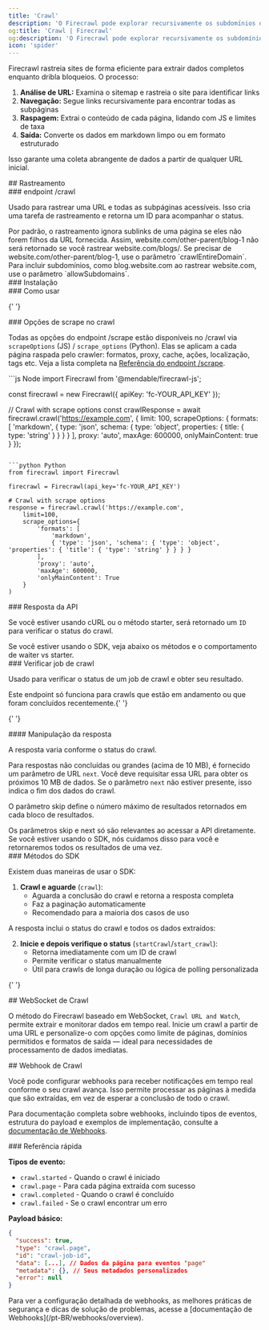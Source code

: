 ```yaml
---
title: 'Crawl'
description: 'O Firecrawl pode explorar recursivamente os subdomínios de uma URL e coletar seu conteúdo'
og:title: 'Crawl | Firecrawl'
og:description: 'O Firecrawl pode explorar recursivamente os subdomínios de uma URL e coletar seu conteúdo'
icon: 'spider'
---
```



Firecrawl rastreia sites de forma eficiente para extrair dados completos enquanto dribla bloqueios. O processo:

1. **Análise de URL:** Examina o sitemap e rastreia o site para identificar links
2. **Navegação:** Segue links recursivamente para encontrar todas as subpáginas
3. **Raspagem:** Extrai o conteúdo de cada página, lidando com JS e limites de taxa
4. **Saída:** Converte os dados em markdown limpo ou em formato estruturado

Isso garante uma coleta abrangente de dados a partir de qualquer URL inicial.

<div id='crawling'>## Rastreamento</div>

<div id='crawl-endpoint'>### endpoint /crawl</div>

Usado para rastrear uma URL e todas as subpáginas acessíveis. Isso cria uma tarefa de rastreamento e retorna um ID para acompanhar o status.

<Warning>
  Por padrão, o rastreamento ignora sublinks de uma página se eles não forem
  filhos da URL fornecida. Assim, website.com/other-parent/blog-1 não será
  retornado se você rastrear website.com/blogs/. Se precisar de
  website.com/other-parent/blog-1, use o parâmetro `crawlEntireDomain`. Para
  incluir subdomínios, como blog.website.com ao rastrear website.com, use o
  parâmetro `allowSubdomains`.
</Warning>

<div id='installation'>### Instalação</div>

<CodeGroup>
  <InstallationPython />

  <InstallationNode />
</CodeGroup>

<div id='usage'>### Como usar</div>

<CodeGroup>
  <CrawlPython />

{' '}
<CrawlNode />

  <CrawlCURL />
</CodeGroup>

<div id='scrape-options-in-crawl'>### Opções de scrape no crawl</div>

Todas as opções do endpoint /scrape estão disponíveis no /crawl via `scrapeOptions` (JS) / `scrape_options` (Python). Elas se aplicam a cada página raspada pelo crawler: formatos, proxy, cache, ações, localização, tags etc. Veja a lista completa na [Referência do endpoint /scrape](https://docs.firecrawl.dev/api-reference/endpoint/scrape).

<CodeGroup>
  ```js Node
  import Firecrawl from '@mendable/firecrawl-js';

const firecrawl = new Firecrawl({ apiKey: 'fc-YOUR_API_KEY' });

// Crawl with scrape options
const crawlResponse = await firecrawl.crawl('https://example.com', {
limit: 100,
scrapeOptions: {
formats: [
'markdown',
{ type: 'json', schema: { type: 'object', properties: { title: { type: 'string' } } } }
],
proxy: 'auto',
maxAge: 600000,
onlyMainContent: true
}
});

````

```python Python
from firecrawl import Firecrawl

firecrawl = Firecrawl(api_key='fc-YOUR_API_KEY')

# Crawl with scrape options
response = firecrawl.crawl('https://example.com',
    limit=100,
    scrape_options={
        'formats': [
            'markdown',
            { 'type': 'json', 'schema': { 'type': 'object', 'properties': { 'title': { 'type': 'string' } } } }
        ],
        'proxy': 'auto',
        'maxAge': 600000,
        'onlyMainContent': True
    }
)
````

</CodeGroup>

<div id='api-response'>### Resposta da API</div>

Se você estiver usando cURL ou o método starter, será retornado um `ID` para verificar o status do crawl.

<Note>
  Se você estiver usando o SDK, veja abaixo os métodos e o comportamento de
  waiter vs starter.
</Note>

<StartCrawlOutput />

<div id='check-crawl-job'>### Verificar job de crawl</div>

Usado para verificar o status de um job de crawl e obter seu resultado.

<Note>
  Este endpoint só funciona para crawls que estão em andamento ou que foram
  concluídos recentemente.{' '}
</Note>

<CodeGroup>
  <CheckCrawlJobPython />

{' '}
<CheckCrawlJobNode />

  <CheckCrawlJobCURL />
</CodeGroup>

<div id='response-handling'>#### Manipulação da resposta</div>

A resposta varia conforme o status do crawl.

Para respostas não concluídas ou grandes (acima de 10 MB), é fornecido um parâmetro de URL `next`. Você deve requisitar essa URL para obter os próximos 10 MB de dados. Se o parâmetro `next` não estiver presente, isso indica o fim dos dados do crawl.

O parâmetro skip define o número máximo de resultados retornados em cada bloco de resultados.

<Info>
  Os parâmetros skip e next só são relevantes ao acessar a API diretamente. Se
  você estiver usando o SDK, nós cuidamos disso para você e retornaremos todos
  os resultados de uma vez.
</Info>

<CodeGroup>
  <CheckCrawlJobOutputScraping />

  <CheckCrawlJobOutputCompleted />
</CodeGroup>

<div id='sdk-methods'>### Métodos do SDK</div>

Existem duas maneiras de usar o SDK:

1. **Crawl e aguarde** (`crawl`):
   - Aguarda a conclusão do crawl e retorna a resposta completa
   - Faz a paginação automaticamente
   - Recomendado para a maioria dos casos de uso

<CodeGroup>
  <PythonCrawlExample />

  <NodeCrawlExample />
</CodeGroup>

A resposta inclui o status do crawl e todos os dados extraídos:

<CodeGroup>
  <PythonCrawlExampleResponse />

  <NodeCrawlExampleResponse />
</CodeGroup>

2. **Inicie e depois verifique o status** (`startCrawl`/`start_crawl`):
   - Retorna imediatamente com um ID de crawl
   - Permite verificar o status manualmente
   - Útil para crawls de longa duração ou lógica de polling personalizada

<CodeGroup>
  <StartCrawlPython />

{' '}
<StartCrawlNode />

  <StartCrawlCURL />
</CodeGroup>

<div id='crawl-websocket'>## WebSocket de Crawl</div>

O método do Firecrawl baseado em WebSocket, `Crawl URL and Watch`, permite extrair e monitorar dados em tempo real. Inicie um crawl a partir de uma URL e personalize-o com opções como limite de páginas, domínios permitidos e formatos de saída — ideal para necessidades de processamento de dados imediatas.

<CodeGroup>
  <CrawlWebSocketPython />

  <CrawlWebSocketNode />
</CodeGroup>

<div id='crawl-webhook'>## Webhook de Crawl</div>

Você pode configurar webhooks para receber notificações em tempo real conforme o seu crawl avança. Isso permite processar as páginas à medida que são extraídas, em vez de esperar a conclusão de todo o crawl.

<CrawlWebhookCURL />

Para documentação completa sobre webhooks, incluindo tipos de eventos, estrutura do payload e exemplos de implementação, consulte a [documentação de Webhooks](/pt-BR/webhooks/overview).

<div id='quick-reference'>### Referência rápida</div>

**Tipos de evento:**

- `crawl.started` - Quando o crawl é iniciado
- `crawl.page` - Para cada página extraída com sucesso
- `crawl.completed` - Quando o crawl é concluído
- `crawl.failed` - Se o crawl encontrar um erro

**Payload básico:**

```json
{
  "success": true,
  "type": "crawl.page",
  "id": "crawl-job-id",
  "data": [...], // Dados da página para eventos "page"
  "metadata": {}, // Seus metadados personalizados
  "error": null
}
```

<Note>
  Para ver a configuração detalhada de webhooks, as melhores práticas de
  segurança e dicas de solução de problemas, acesse a [documentação de
  Webhooks](/pt-BR/webhooks/overview).
</Note>
